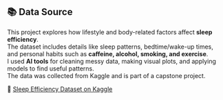 ## 📚 Data Source

This project explores how lifestyle and body-related factors affect **sleep efficiency**.  
The dataset includes details like sleep patterns, bedtime/wake-up times, and personal habits such as **caffeine, alcohol, smoking, and exercise**.  
I used **AI tools** for cleaning messy data, making visual plots, and applying models to find useful patterns.  
The data was collected from Kaggle and is part of a capstone project.

🔗 [Sleep Efficiency Dataset on Kaggle](https://www.kaggle.com/datasets/melvillepais/capstone-1)
